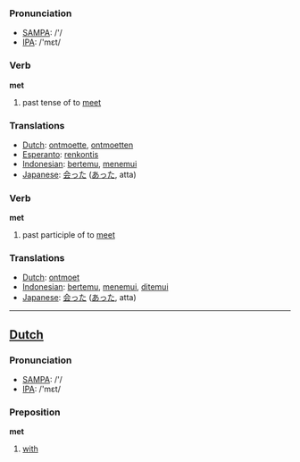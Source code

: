 === Pronunciation ===
*[[w:SAMPA|SAMPA]]: /'/
*[[w:IPA|IPA]]: /'mεt/

=== Verb ===

'''met'''

# past tense of to [[meet]]

=== Translations ===
*[[Dutch]]: [[ontmoette]], [[ontmoetten]]
*[[Esperanto]]: [[renkontis]]
*[[Indonesian]]: [[temu|bertemu]], [[temu|menemui]]
*[[Japanese]]: [[会った]] ([[あった]], atta)

=== Verb ===

'''met'''

# past participle of to [[meet]]

=== Translations ===
*[[Dutch]]: [[ontmoet]]
*[[Indonesian]]: [[temu|bertemu]], [[temu|menemui]], [[temu|ditemui]]
*[[Japanese]]: [[会った]] ([[あった]], atta)

----

==[[Dutch]]==

=== Pronunciation ===
*[[w:SAMPA|SAMPA]]: /'/
*[[w:IPA|IPA]]: /'mεt/

=== Preposition ===

'''met'''

# [[with]]